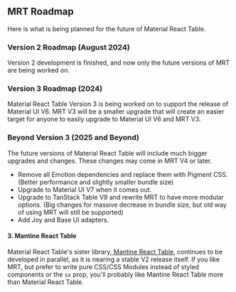 
<Head>
  <title>{'MRT V2 and V3 Roadmap - Material React Table V2 Docs'}</title>
  <meta
    name="description"
    content="Material React Table Roadmap for V2, V3, and Beyond. Learn about the future of Material React Table and what to expect in the coming years."
  />
</Head>

## MRT Roadmap

Here is what is being planned for the future of Material React Table.

### Version 2 Roadmap (August 2024)

Version 2 development is finished, and now only the future versions of MRT are being worked on.

### Version 3 Roadmap (2024)

Material React Table Version 3 is being worked on to support the release of Material UI V6. MRT V3 will be a smaller upgrade that will create an easier target for anyone to easily upgrade to Material UI V6 and MRT V3.

### Beyond Version 3 (2025 and Beyond)

The future versions of Material React Table will include much bigger upgrades and changes. These changes may come in MRT V4 or later.

- Remove all Emotion dependencies and replace them with Pigment CSS. (Better performance and slightly smaller bundle size)
- Upgrade to Material UI V7 when it comes out.
- Upgrade to TanStack Table V9 and rewrite MRT to have more modular options. (Big changes for massive decrease in bundle size, but old way of using MRT will still be supported)
- Add Joy and Base UI adapters.

#### 3. Mantine React Table

Material React Table's sister library,[ Mantine React Table](https://mantine-react-table.com), continues to be developed in parallel, as it is nearing a stable V2 release itself. If you like MRT, but prefer to write pure CSS/CSS Modules instead of styled components or the `sx` prop, you'll probably like Mantine React Table more than Material React Table.
